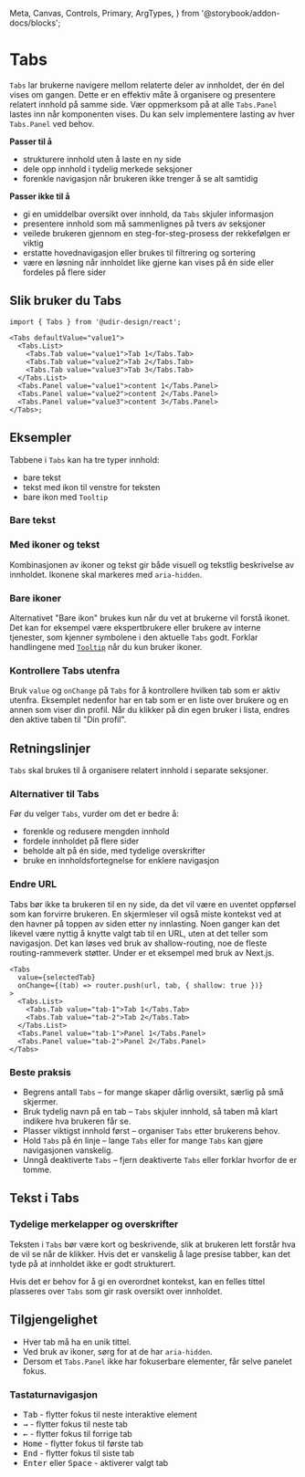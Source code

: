   Meta,
  Canvas,
  Controls,
  Primary,
  ArgTypes,
} from '@storybook/addon-docs/blocks';

<Meta of={TabsStories} />

# Tabs

`Tabs` lar brukerne navigere mellom relaterte deler av innholdet, der én del vises om gangen. Dette er en effektiv måte å organisere og presentere relatert innhold på samme side.
Vær oppmerksom på at alle `Tabs.Panel` lastes inn når komponenten vises. Du kan selv implementere lasting av hver `Tabs.Panel` ved behov.

**Passer til å**

- strukturere innhold uten å laste en ny side
- dele opp innhold i tydelig merkede seksjoner
- forenkle navigasjon når brukeren ikke trenger å se alt samtidig

**Passer ikke til å**

- gi en umiddelbar oversikt over innhold, da `Tabs` skjuler informasjon
- presentere innhold som må sammenlignes på tvers av seksjoner
- veilede brukeren gjennom en steg-for-steg-prosess der rekkefølgen er viktig
- erstatte hovednavigasjon eller brukes til filtrering og sortering
- være en løsning når innholdet like gjerne kan vises på én side eller fordeles på flere sider

## Slik bruker du Tabs

<Primary />
<Controls />

```tsx
import { Tabs } from '@udir-design/react';

<Tabs defaultValue="value1">
  <Tabs.List>
    <Tabs.Tab value="value1">Tab 1</Tabs.Tab>
    <Tabs.Tab value="value2">Tab 2</Tabs.Tab>
    <Tabs.Tab value="value3">Tab 3</Tabs.Tab>
  </Tabs.List>
  <Tabs.Panel value="value1">content 1</Tabs.Panel>
  <Tabs.Panel value="value2">content 2</Tabs.Panel>
  <Tabs.Panel value="value3">content 3</Tabs.Panel>
</Tabs>;
```

## Eksempler

Tabbene i `Tabs` kan ha tre typer innhold:

- bare tekst
- tekst med ikon til venstre for teksten
- bare ikon med `Tooltip`

### Bare tekst

<Canvas of={TabsStories.OnlyText} />

### Med ikoner og tekst

Kombinasjonen av ikoner og tekst gir både visuell og tekstlig beskrivelse av innholdet. Ikonene skal markeres med `aria-hidden`.

<Canvas of={TabsStories.IconsWithText} />

### Bare ikoner

Alternativet "Bare ikon" brukes kun når du vet at brukerne vil forstå ikonet. Det kan for eksempel være ekspertbrukere eller brukere av interne tjenester, som kjenner symbolene i den aktuelle `Tabs` godt. Forklar handlingene med [`Tooltip`](/docs/components-tooltip--docs) når du kun bruker ikoner.

<Canvas of={TabsStories.OnlyIcons} />

### Kontrollere Tabs utenfra

Bruk `value` og `onChange` på `Tabs` for å kontrollere hvilken tab som er aktiv utenfra. Eksemplet nedenfor har en tab som er en liste over brukere og en annen som viser din profil. Når du klikker på din egen bruker i lista, endres den aktive taben til "Din profil".

<Canvas of={TabsStories.Controlled} />

## Retningslinjer

`Tabs` skal brukes til å organisere relatert innhold i separate seksjoner.

### Alternativer til Tabs

Før du velger `Tabs`, vurder om det er bedre å:

- forenkle og redusere mengden innhold
- fordele innholdet på flere sider
- beholde alt på én side, med tydelige overskrifter
- bruke en innholdsfortegnelse for enklere navigasjon

### Endre URL

Tabs bør ikke ta brukeren til en ny side, da det vil være en uventet oppførsel som kan forvirre brukeren. En skjermleser vil også miste kontekst ved at den havner på toppen av siden etter ny innlasting.
Noen ganger kan det likevel være nyttig å knytte valgt tab til en URL, uten at det teller som navigasjon. Det kan løses ved bruk av shallow-routing, noe de fleste routing-rammeverk støtter. Under er et eksempel med bruk av Next.js.

```tsx
<Tabs
  value={selectedTab}
  onChange={(tab) => router.push(url, tab, { shallow: true })}
>
  <Tabs.List>
    <Tabs.Tab value="tab-1">Tab 1</Tabs.Tab>
    <Tabs.Tab value="tab-2">Tab 2</Tabs.Tab>
  </Tabs.List>
  <Tabs.Panel value="tab-1">Panel 1</Tabs.Panel>
  <Tabs.Panel value="tab-2">Panel 2</Tabs.Panel>
</Tabs>
```

### Beste praksis

- Begrens antall `Tabs` – for mange skaper dårlig oversikt, særlig på små skjermer.
- Bruk tydelig navn på en tab – `Tabs` skjuler innhold, så taben må klart indikere hva brukeren får se.
- Plasser viktigst innhold først – organiser `Tabs` etter brukerens behov.
- Hold `Tabs` på én linje – lange `Tabs` eller for mange `Tabs` kan gjøre navigasjonen vanskelig.
- Unngå deaktiverte `Tabs` – fjern deaktiverte `Tabs` eller forklar hvorfor de er tomme.

## Tekst i Tabs

### Tydelige merkelapper og overskrifter

Teksten i `Tabs` bør være kort og beskrivende, slik at brukeren lett forstår hva de vil se når de klikker. Hvis det er vanskelig å lage presise tabber, kan det tyde på at innholdet ikke er godt strukturert.

Hvis det er behov for å gi en overordnet kontekst, kan en felles tittel plasseres over `Tabs` som gir rask oversikt over innholdet.

## Tilgjengelighet

- Hver tab må ha en unik tittel.
- Ved bruk av ikoner, sørg for at de har `aria-hidden`.
- Dersom et `Tabs.Panel` ikke har fokuserbare elementer, får selve panelet fokus.

### Tastaturnavigasjon

- <kbd>Tab</kbd> - flytter fokus til neste interaktive element
- <kbd data-icon>→</kbd> - flytter fokus til neste tab
- <kbd data-icon>←</kbd> - flytter fokus til forrige tab
- <kbd>Home</kbd> - flytter fokus til første tab
- <kbd>End</kbd> - flytter fokus til siste tab
- <kbd>Enter</kbd> eller <kbd>Space</kbd> - aktiverer valgt tab
